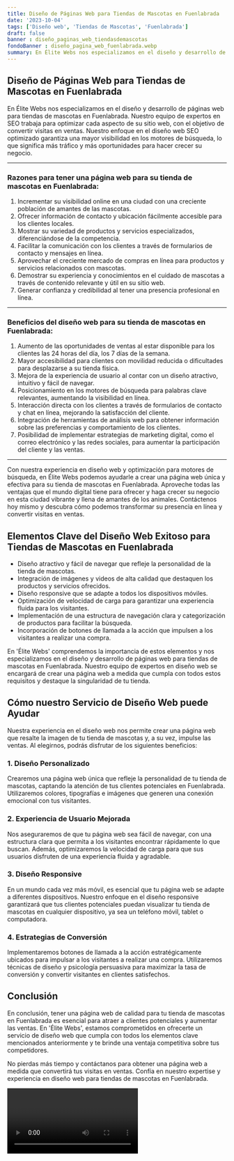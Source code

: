 ```yaml
---
title: Diseño de Páginas Web para Tiendas de Mascotas en Fuenlabrada
date: '2023-10-04'
tags: ['Diseño web', 'Tiendas de Mascotas', 'Fuenlabrada']
draft: false
banner : diseño_paginas_web_tiendasdemascotas
fondoBanner : diseño_pagina_web_fuenlabrada.webp
summary: En Élite Webs nos especializamos en el diseño y desarrollo de páginas web para tiendas de mascotas en Fuenlabrada. Nuestro equipo de expertos en SEO trabaja para optimizar cada aspecto de su sitio web, con el objetivo de convertir visitas en ventas. Nuestro enfoque en el diseño web SEO optimizado garantiza una mayor visibilidad en los motores de búsqueda, lo que significa más tráfico y más oportunidades para hacer crecer su negocio.
---
```


## Diseño de Páginas Web para Tiendas de Mascotas en Fuenlabrada

En Élite Webs nos especializamos en el diseño y desarrollo de páginas web para tiendas de mascotas en Fuenlabrada. Nuestro equipo de expertos en SEO trabaja para optimizar cada aspecto de su sitio web, con el objetivo de convertir visitas en ventas. Nuestro enfoque en el diseño web SEO optimizado garantiza una mayor visibilidad en los motores de búsqueda, lo que significa más tráfico y más oportunidades para hacer crecer su negocio.

---

### Razones para tener una página web para su tienda de mascotas en Fuenlabrada:

1. Incrementar su visibilidad online en una ciudad con una creciente población de amantes de las mascotas.
2. Ofrecer información de contacto y ubicación fácilmente accesible para los clientes locales.
3. Mostrar su variedad de productos y servicios especializados, diferenciándose de la competencia.
4. Facilitar la comunicación con los clientes a través de formularios de contacto y mensajes en línea.
5. Aprovechar el creciente mercado de compras en línea para productos y servicios relacionados con mascotas.
6. Demostrar su experiencia y conocimientos en el cuidado de mascotas a través de contenido relevante y útil en su sitio web.
7. Generar confianza y credibilidad al tener una presencia profesional en línea.

---

### Beneficios del diseño web para su tienda de mascotas en Fuenlabrada:

1. Aumento de las oportunidades de ventas al estar disponible para los clientes las 24 horas del día, los 7 días de la semana.
2. Mayor accesibilidad para clientes con movilidad reducida o dificultades para desplazarse a su tienda física.
3. Mejora de la experiencia de usuario al contar con un diseño atractivo, intuitivo y fácil de navegar.
4. Posicionamiento en los motores de búsqueda para palabras clave relevantes, aumentando la visibilidad en línea.
5. Interacción directa con los clientes a través de formularios de contacto y chat en línea, mejorando la satisfacción del cliente.
6. Integración de herramientas de análisis web para obtener información sobre las preferencias y comportamiento de los clientes.
7. Posibilidad de implementar estrategias de marketing digital, como el correo electrónico y las redes sociales, para aumentar la participación del cliente y las ventas.

---

Con nuestra experiencia en diseño web y optimización para motores de búsqueda, en Élite Webs podemos ayudarle a crear una página web única y efectiva para su tienda de mascotas en Fuenlabrada. Aproveche todas las ventajas que el mundo digital tiene para ofrecer y haga crecer su negocio en esta ciudad vibrante y llena de amantes de los animales. Contáctenos hoy mismo y descubra cómo podemos transformar su presencia en línea y convertir visitas en ventas.

<GifSeo />

<Cta />

## Elementos Clave del Diseño Web Exitoso para Tiendas de Mascotas en Fuenlabrada

- Diseño atractivo y fácil de navegar que refleje la personalidad de la tienda de mascotas.
- Integración de imágenes y videos de alta calidad que destaquen los productos y servicios ofrecidos.
- Diseño responsive que se adapte a todos los dispositivos móviles.
- Optimización de velocidad de carga para garantizar una experiencia fluida para los visitantes.
- Implementación de una estructura de navegación clara y categorización de productos para facilitar la búsqueda.
- Incorporación de botones de llamada a la acción que impulsen a los visitantes a realizar una compra.

En 'Élite Webs' comprendemos la importancia de estos elementos y nos especializamos en el diseño y desarrollo de páginas web para tiendas de mascotas en Fuenlabrada. Nuestro equipo de expertos en diseño web se encargará de crear una página web a medida que cumpla con todos estos requisitos y destaque la singularidad de tu tienda.

## Cómo nuestro Servicio de Diseño Web puede Ayudar

Nuestra experiencia en el diseño web nos permite crear una página web que resalte la imagen de tu tienda de mascotas y, a su vez, impulse las ventas. Al elegirnos, podrás disfrutar de los siguientes beneficios:

### 1. Diseño Personalizado
Crearemos una página web única que refleje la personalidad de tu tienda de mascotas, captando la atención de tus clientes potenciales en Fuenlabrada. Utilizaremos colores, tipografías e imágenes que generen una conexión emocional con tus visitantes.

### 2. Experiencia de Usuario Mejorada
Nos aseguraremos de que tu página web sea fácil de navegar, con una estructura clara que permita a los visitantes encontrar rápidamente lo que buscan. Además, optimizaremos la velocidad de carga para que sus usuarios disfruten de una experiencia fluida y agradable.

### 3. Diseño Responsive
En un mundo cada vez más móvil, es esencial que tu página web se adapte a diferentes dispositivos. Nuestro enfoque en el diseño responsive garantizará que tus clientes potenciales puedan visualizar tu tienda de mascotas en cualquier dispositivo, ya sea un teléfono móvil, tablet o computadora.

### 4. Estrategias de Conversión
Implementaremos botones de llamada a la acción estratégicamente ubicados para impulsar a los visitantes a realizar una compra. Utilizaremos técnicas de diseño y psicología persuasiva para maximizar la tasa de conversión y convertir visitantes en clientes satisfechos.

## Conclusión

En conclusión, tener una página web de calidad para tu tienda de mascotas en Fuenlabrada es esencial para atraer a clientes potenciales y aumentar las ventas. En 'Élite Webs', estamos comprometidos en ofrecerte un servicio de diseño web que cumpla con todos los elementos clave mencionados anteriormente y te brinde una ventaja competitiva sobre tus competidores.

No pierdas más tiempo y contáctanos para obtener una página web a medida que convertirá tus visitas en ventas. Confía en nuestro expertise y experiencia en diseño web para tiendas de mascotas en Fuenlabrada.

<Video />

<CtaBot job='Tiendas de Mascotas' city='Fuenlabrada'/>

<Gmaps query='Fuenlabrada+españa+maps' />